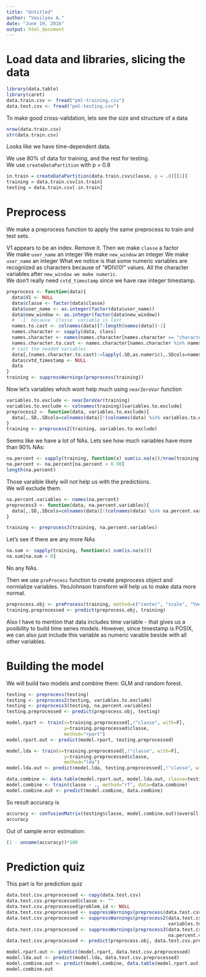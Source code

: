 ```yaml
---
title: "Untitled"
author: "Vasilyev A."
date: "June 19, 2016"
output: html_document
---
```


# Load data and libraries, slicing the data
```r
library(data.table)
library(caret)
data.train.csv <- fread("pml-training.csv")
data.test.csv <- fread("pml-testing.csv")
```
To make good cross-validation, lets see the size and structure of a data
```r
nrow(data.train.csv)
str(data.train.csv)
```
Looks like we have time-dependent data.  

We use 80% of data for training, and the rest for testing.  
We use `createDataPartition` with p = 0.8  
```r
in.train = createDataPartition(data.train.csv$classe, p = .8)[[1]]
training = data.train.csv[in.train]
testing = data.train.csv[-in.train]
```

# Preprocess
We make a preprocess function to apply the same preprocess to train and test sets.

V1 appears to be an index. Remove it.
Then we make `classe` a factor  
We make `user_name` an integer
We make `new_window` an integer 
We make `user_name` an integer
What we notice is that some numeric variables are recognized as characters because of "#DIV/0!" values. All the character variables after  `new_window we make numeric`.  
We don't really need `cvtd_timestamp` since we have raw integer timestamp.  
```r
preprocess <- function(data){
  data$V1 <- NULL
  data$classe <- factor(data$classe)
  data$user_name <- as.integer(factor(data$user_name))
  data$new_window <- as.integer(factor(data$new_window))
  # `-1` because `classe` variable is last
  names.to.cast <- colnames(data)[7:length(names(data))-1]
  names.character <- sapply(data, class)
  names.character <- names(names.character[names.character == "character"])
  names.character.to.cast <- names.character[names.character %in% names.to.cast]
  # cast the needed variables
  data[,(names.character.to.cast):=lapply(.SD,as.numeric),.SDcols=names.character.to.cast]
  data$cvtd_timestamp <- NULL
  data
}
training <- suppressWarnings(preprocess(training))
```

Now let's variables which wont help much using `nearZeroVar` function
```r
variables.to.exclude <- nearZeroVar(training)
variables.to.exclude <- colnames(training)[variables.to.exclude]
preprocess2 <- function(data, variables.to.exclude){
  data[,.SD,.SDcols=colnames(data)[!(colnames(data) %in% variables.to.exclude)]]
}
training <- preprocess2(training, variables.to.exclude)
```


Seems like we have a lot of NAs. Lets see how much variables have more than 90% NAs:
```r
na.percent <- sapply(training, function(x) sum(is.na(x))/nrow(training))
na.percent <- na.percent[na.percent > 0.90]
length(na.percent)
```
Those varaible likely will not help us with the predictions.  
We will exclude them.

```r
na.percent.variables <- names(na.percent)
preprocess3 <- function(data, na.percent.variables){
  data[,.SD,.SDcols=colnames(data)[!(colnames(data) %in% na.percent.variables)]]
}

training <- preprocess3(training, na.percent.variables)
```
Let's see if there are any more NAs
```r
na.sum <- sapply(training, function(x) sum(is.na(x)))
na.sum[na.sum > 0]
```
No any NAs.

Then we use `preProcess` function to create preprocess object and normialize variables. YeoJohnson transform will help us to make data more normal. 
```r
preprocess.obj <- preProcess(training, method=c("center", "scale", "YeoJohnson"))
training.preprocessed <- predict(preprocess.obj, training)
```

Also I have to mention that data includes time variable - that gives us a posibility to build time series models. However, since timestamp is POSIX, we can also just include this variable as numeric varable beside with all other variables.  

# Building the model  
We will build two models and combine them: GLM and random forest.

```r
testing <- preprocess(testing)
testing <- preprocess2(testing, variables.to.exclude)
testing <- preprocess3(testing, na.percent.variables)
testing.preprocessed <- predict(preprocess.obj, testing)

model.rpart <- train(x=training.preprocessed[,!"classe", with=F], 
                     y=training.preprocessed$classe, 
                     method="rpart")
model.rpart.out <- predict(model.rpart, testing.preprocessed)

model.lda <- train(x=training.preprocessed[,!"classe", with=F], 
                     y=training.preprocessed$classe, 
                     method="lda")
model.lda.out <- predict(model.lda, testing.preprocessed[,!"classe", with=F])

data.combine <- data.table(model.rpart.out, model.lda.out, classe=testing$classe)
model.combine <- train(classe ~ ., method="rf", data=data.combine)
model.combine.out <- predict(model.combine, data.combine)

```
So result accuracy is 
```r
accuracy <- confusionMatrix(testing$classe, model.combine.out)$overall["Accuracy"]
accuracy
```
Out of sample error estimation:
```r
(1 - unname(accuracy))*100
```

# Prediction quiz
This part is for prediction quiz
```r
data.test.csv.preprocessed <- copy(data.test.csv)
data.test.csv.preprocessed$classe <- ""
data.test.csv.preprocessed$problem_id <- NULL
data.test.csv.preprocessed <- suppressWarnings(preprocess(data.test.csv.preprocessed))
data.test.csv.preprocessed <- suppressWarnings(preprocess2(data.test.csv.preprocessed, 
                                                           variables.to.exclude))
data.test.csv.preprocessed <- suppressWarnings(preprocess3(data.test.csv.preprocessed, 
                                                           na.percent.variables))
data.test.csv.preprocessed <- predict(preprocess.obj, data.test.csv.preprocessed)

model.rpart.out <- predict(model.rpart, data.test.csv.preprocessed)
model.lda.out <- predict(model.lda, data.test.csv.preprocessed)
model.combine.out <- predict(model.combine, data.table(model.rpart.out, model.lda.out))
model.combine.out
```
